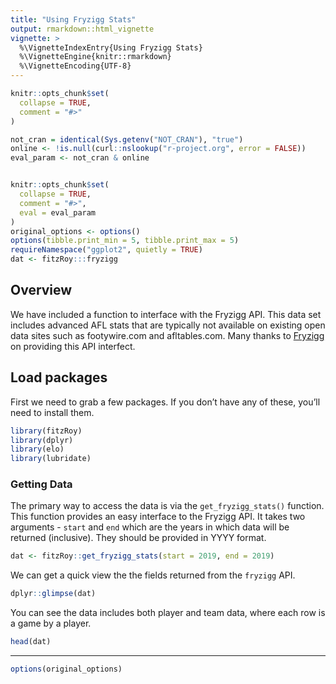 ```yaml
---
title: "Using Fryzigg Stats"
output: rmarkdown::html_vignette
vignette: >
  %\VignetteIndexEntry{Using Fryzigg Stats}
  %\VignetteEngine{knitr::rmarkdown}
  %\VignetteEncoding{UTF-8}
---
```


```r
knitr::opts_chunk$set(
  collapse = TRUE,
  comment = "#>"
)
```

```r
not_cran = identical(Sys.getenv("NOT_CRAN"), "true")
online <- !is.null(curl::nslookup("r-project.org", error = FALSE))
eval_param <- not_cran & online


knitr::opts_chunk$set(
  collapse = TRUE,
  comment = "#>",
  eval = eval_param
)
original_options <- options()
options(tibble.print_min = 5, tibble.print_max = 5)
requireNamespace("ggplot2", quietly = TRUE)
dat <- fitzRoy:::fryzigg
```


## Overview
We have included a function to interface with the Fryzigg API. This data set includes advanced AFL stats that are typically not available on existing open data sites such as footywire.com and afltables.com. Many thanks to [Fryzigg](https://github.com/Fryzigg) on providing this API interfect. 


## Load packages
First we need to grab a few packages. If you don't have any of these, you'll need to install them. 

```r
library(fitzRoy)
library(dplyr)
library(elo)
library(lubridate)
```

### Getting Data

The primary way to access the data is via the `get_fryzigg_stats()` function. This function provides an easy interface to the Fryzigg API. It takes two arguments - `start` and `end` which are the years in which data will be returned (inclusive). They should be provided in YYYY format. 

```r
dat <- fitzRoy::get_fryzigg_stats(start = 2019, end = 2019)
```

We can get a quick view the the fields returned from the `fryzigg` API. 

```r
dplyr::glimpse(dat)
```

You can see the data includes both player and team data, where each row is a game by a player. 

```r
head(dat)
```
---
```r
options(original_options)
```
